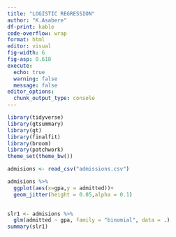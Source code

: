 ```yaml
---
title: "LOGISTIC REGRESSION"
author: "K.Asabere"
df-print: kable
code-overflow: wrap
format: html
editor: visual
fig-width: 6
fig-asp: 0.618
execute: 
  echo: true
  warning: false
  message: false
editor_options: 
  chunk_output_type: console
---
```




```r

library(tidyverse)
library(gtsummary)
library(gt) 
library(finalfit)
library(broom)
library(patchwork)
theme_set(theme_bw())
```

```r
admisions <- read_csv("admissions.csv")

admisions %>% 
  ggplot(aes(x=gpa,y = admitted))+
  geom_jitter(height = 0.05,alpha = 0.1)
  

```




```r
slr1 <- admisions %>% 
  glm(admitted ~ gpa, family = "binomial", data = .)
summary(slr1)

```


































































































































































